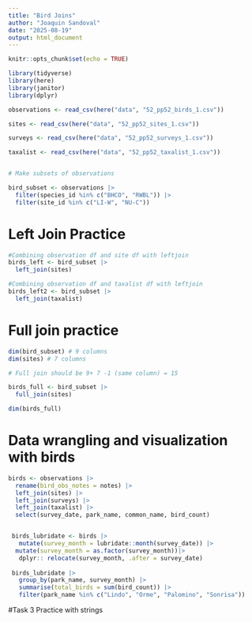 ```yaml
---
title: "Bird Joins"
author: "Joaquin Sandoval"
date: "2025-08-19"
output: html_document
---
```


```r
knitr::opts_chunk$set(echo = TRUE)
```

```r
library(tidyverse)
library(here)
library(janitor)
library(dplyr)
```

```r
observations <- read_csv(here("data", "52_pp52_birds_1.csv"))

sites <- read_csv(here("data", "52_pp52_sites_1.csv"))

surveys <- read_csv(here("data", "52_pp52_surveys_1.csv"))

taxalist <- read_csv(here("data", "52_pp52_taxalist_1.csv"))


# Make subsets of observations 

bird_subset <- observations |> 
  filter(species_id %in% c("BHCO", "RWBL")) |> 
  filter(site_id %in% c("LI-W", "NU-C"))

```

# Left Join Practice
```r

#Combining observation df and site df with leftjoin 
birds_left <- bird_subset |> 
  left_join(sites)

#Combining observation df and taxalist df with leftjoin 
birds_left2 <- bird_subset |> 
  left_join(taxalist)

```
# Full join practice 
```r
dim(bird_subset) # 9 columns 
dim(sites) # 7 columns 

# Full join should be 9+ 7 -1 (same column) = 15

birds_full <- bird_subset |> 
  full_join(sites)

dim(birds_full)
```
# Data wrangling and visualization with birds 
```r

birds <- observations |> 
  rename(bird_obs_notes = notes) |> 
  left_join(sites) |> 
  left_join(surveys) |> 
  left_join(taxalist) |> 
  select(survey_date, park_name, common_name, bird_count) 


 birds_lubridate <- birds |> 
   mutate(survey_month = lubridate::month(survey_date)) |> 
  mutate(survey_month = as.factor(survey_month))|> 
   dplyr:: relocate(survey_month, .after = survey_date)
 
 birds_lubridate |> 
   group_by(park_name, survey_month) |> 
   summarise(total_birds = sum(bird_count)) |> 
   filter(park_name %in% c("Lindo", "Orme", "Palomino", "Sonrisa"))

```
 
#Task 3 Practice with strings 
```r

```


